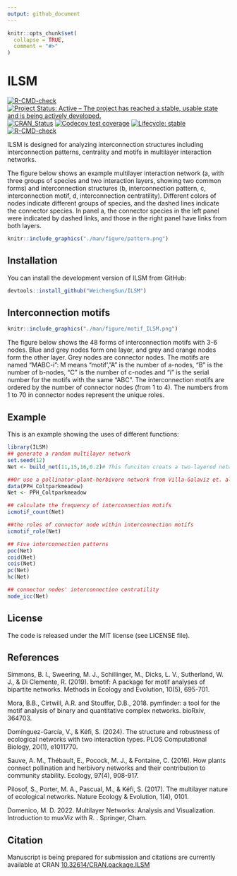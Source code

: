 ```yaml
---
output: github_document
---
```


<!-- README.md is generated from README.Rmd. Please edit that file -->

```r
knitr::opts_chunk$set(
  collapse = TRUE,
  comment = "#>"
)
```

# ILSM

<!-- badges: start -->

[![R-CMD-check](https://github.com/WeichengSun/ILSM/actions/workflows/R-CMD-check.yaml/badge.svg)](https://github.com/WeichengSun/ILSM/actions/workflows/R-CMD-check.yaml) [![Project Status: Active -- The project has reached a stable, usable state and is being actively developed.](https://www.repostatus.org/badges/latest/active.svg)](https://www.repostatus.org/#active) [![CRAN_Status](http://www.r-pkg.org/badges/version/ILSM)](https://cran.r-project.org/package=ILSM) [![Codecov test coverage](https://codecov.io/gh/WeichengSun/ILSM/graph/badge.svg)](https://app.codecov.io/gh/WeichengSun/ILSM) [![Lifecycle: stable](https://img.shields.io/badge/lifecycle-Stable-blue.svg)](https://lifecycle.r-lib.org/articles/stages.html##Stable) [![R-CMD-check](https://github.com/WeichengSun/ILSM/actions/workflows/R-CMD-check.yaml/badge.svg)](https://github.com/WeichengSun/ILSM/actions/workflows/R-CMD-check.yaml)

<!-- badges: end -->

ILSM is designed for analyzing interconnection structures including interconnection patterns, centrality and motifs in multilayer interaction networks.

The figure below shows an example multilayer interaction network (a, with three groups of species and two interaction layers, showing two common forms) and interconnection structures (b, interconnection pattern, c, interconnection motif, d, interconnection centratility). Different colors of nodes indicate different groups of species, and the dashed lines indicate the connector species. In panel a, the connector species in the left panel were indicated by dashed links, and those in the right panel have links from both layers.

```r
knitr::include_graphics("./man/figure/pattern.png")
```

## Installation

You can install the development version of ILSM from GitHub:

```r
devtools::install_github("WeichengSun/ILSM")
```

## Interconnection motifs

```r
knitr::include_graphics("./man/figure/motif_ILSM.png")
```

The figure below shows the 48 forms of interconnection motifs with 3-6 nodes. Blue and grey nodes form one layer, and grey and orange nodes form the other layer. Grey nodes are connector nodes. The motifs are named "MABC-i": M means "motif',"A" is the number of a-nodes, "B" is the number of b-nodes, "C" is the number of c-nodes and "i" is the serial number for the motifs with the same "ABC". The interconnection motifs are ordered by the number of connector nodes (from 1 to 4). The numbers from 1 to 70 in connector nodes represent the unique roles.

## Example

This is an example showing the uses of different functions:

```r
library(ILSM)
## generate a random multilayer network
set.seed(12)
Net <- build_net(11,15,16,0.2)# This funciton creats a two-layered network with 11,15, 16 nodes in three groups and the connectance is 0.2 

##Or use a pollinator-plant-herbivore network from Villa-Galaviz et. al. 2020. Journal of Animal Ecology.
data(PPH_Coltparkmeadow)
Net <- PPH_Coltparkmeadow

## calculate the frequency of interconnection motifs
icmotif_count(Net)

##the roles of connector node within interconnection motifs
icmotif_role(Net)

## Five interconnection patterns
poc(Net)
coid(Net)
cois(Net)
pc(Net)
hc(Net)

## connector nodes' interconnection centratility
node_icc(Net)
```

## License

The code is released under the MIT license (see LICENSE file).

## References

Simmons, B. I., Sweering, M. J., Schillinger, M., Dicks, L. V., Sutherland, W. J., & Di Clemente, R. (2019). bmotif: A package for motif analyses of bipartite networks. Methods in Ecology and Evolution, 10(5), 695-701.

Mora, B.B., Cirtwill, A.R. and Stouffer, D.B., 2018. pymfinder: a tool for the motif analysis of binary and quantitative complex networks. bioRxiv, 364703.

Domínguez-García, V., & Kéfi, S. (2024). The structure and robustness of ecological networks with two interaction types. PLOS Computational Biology, 20(1), e1011770.

Sauve, A. M., Thébault, E., Pocock, M. J., & Fontaine, C. (2016). How plants connect pollination and herbivory networks and their contribution to community stability. Ecology, 97(4), 908-917.

Pilosof, S., Porter, M. A., Pascual, M., & Kéfi, S. (2017). The multilayer nature of ecological networks. Nature Ecology & Evolution, 1(4), 0101.

Domenico, M. D. 2022. Multilayer Networks: Analysis and Visualization. Introduction to muxViz with R. . Springer, Cham.

## Citation

Manuscript is being prepared for submission and citations are currently available at CRAN [10.32614/CRAN.package.ILSM](https://cran.r-project.org/web/packages/ILSM/index.html)
